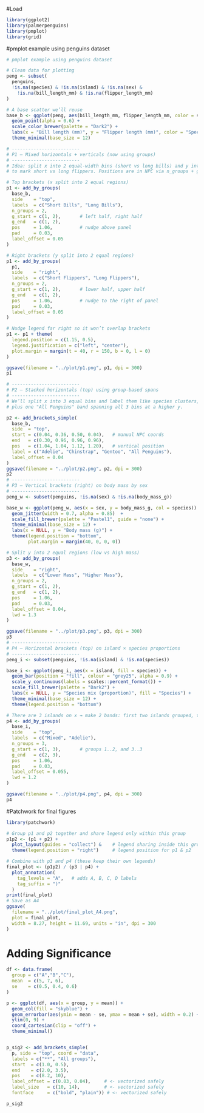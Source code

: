 
#Load
```r
library(ggplot2)
library(palmerpenguins)
library(pmplot)  
library(grid) 
```


#pmplot example using penguins dataset
```r
# pmplot example using penguins dataset

# Clean data for plotting
peng <- subset(
  penguins,
  !is.na(species) & !is.na(island) & !is.na(sex) &
    !is.na(bill_length_mm) & !is.na(flipper_length_mm)
)

# A base scatter we’ll reuse
base_b <- ggplot(peng, aes(bill_length_mm, flipper_length_mm, color = species)) +
  geom_point(alpha = 0.6) +
  scale_color_brewer(palette = "Dark2") +
  labs(x = "Bill length (mm)", y = "Flipper length (mm)", color = "Species") +
  theme_minimal(base_size = 12)

# -------------------------
# P1 — Mixed horizontals + verticals (now using groups)
# -------------------------
# Idea: split x into 2 equal-width bins (short vs long bills) and y into 2 bins
# to mark short vs long flippers. Positions are in NPC via n_groups + g_start/g_end.

# Top brackets (x split into 2 equal regions)
p1 <- add_by_groups(
  base_b,
  side    = "top",
  labels  = c("Short Bills", "Long Bills"),
  n_groups = 2,
  g_start = c(1, 2),       # left half, right half
  g_end   = c(1, 2),
  pos     = 1.06,          # nudge above panel
  pad     = 0.03,
  label_offset = 0.05
)

# Right brackets (y split into 2 equal regions)
p1 <- add_by_groups(
  p1,
  side    = "right",
  labels  = c("Short Flippers", "Long Flippers"),
  n_groups = 2,
  g_start = c(1, 2),       # lower half, upper half
  g_end   = c(1, 2),
  pos     = 1.06,          # nudge to the right of panel
  pad     = 0.03,
  label_offset = 0.05
)

# Nudge legend far right so it won’t overlap brackets
p1 <- p1 + theme(
  legend.position = c(1.15, 0.5),
  legend.justification = c("left", "center"),
  plot.margin = margin(t = 40, r = 150, b = 0, l = 0)
)

ggsave(filename = "../plot/p1.png", p1, dpi = 300)
p1

# -------------------------
# P2 — Stacked horizontals (top) using group-based spans
# -------------------------
# We’ll split x into 3 equal bins and label them like species clusters,
# plus one "All Penguins" band spanning all 3 bins at a higher y.

p2 <- add_brackets_simple(
  base_b,
  side  = "top",
  start = c(0.04, 0.36, 0.50, 0.04),   # manual NPC coords
  end   = c(0.30, 0.96, 0.96, 0.96),
  pos   = c(1.04, 1.04, 1.12, 1.20),   # vertical position
  label = c("Adelie", "Chinstrap", "Gentoo", "All Penguins"),
  label_offset = 0.04
)
ggsave(filename = "../plot/p2.png", p2, dpi = 300)
p2
# -------------------------
# P3 — Vertical brackets (right) on body mass by sex
# -------------------------
peng_w <- subset(penguins, !is.na(sex) & !is.na(body_mass_g))

base_w <- ggplot(peng_w, aes(x = sex, y = body_mass_g, col = species)) +
  geom_jitter(width = 0.7, alpha = 0.85)  +
  scale_fill_brewer(palette = "Pastel1", guide = "none") +
  theme_minimal(base_size = 12) +
  labs(x = NULL, y = "Body mass (g)") +
  theme(legend.position = "bottom",
        plot.margin = margin(40, 0, 0, 0))

# Split y into 2 equal regions (low vs high mass)
p3 <- add_by_groups(
  base_w,
  side    = "right",
  labels  = c("Lower Mass", "Higher Mass"),
  n_groups = 2,
  g_start = c(1, 2),
  g_end   = c(1, 2),
  pos     = 1.06,
  pad     = 0.03,
  label_offset = 0.04,
  lwd = 1.3
)

ggsave(filename = "../plot/p3.png", p3, dpi = 300)
p3
# -------------------------
# P4 — Horizontal brackets (top) on island × species proportions
# -------------------------
peng_i <- subset(penguins, !is.na(island) & !is.na(species))

base_i <- ggplot(peng_i, aes(x = island, fill = species)) +
  geom_bar(position = "fill", colour = "grey25", alpha = 0.9) +
  scale_y_continuous(labels = scales::percent_format()) +
  scale_fill_brewer(palette = "Dark2") +
  labs(x = NULL, y = "Species mix (proportion)", fill = "Species") +
  theme_minimal(base_size = 12) +
  theme(legend.position = "bottom")

# There are 3 islands on x → make 2 bands: first two islands grouped, then last island
p4 <- add_by_groups(
  base_i,
  side    = "top",
  labels  = c("Mixed", "Adelie"),
  n_groups = 3,
  g_start = c(1, 3),       # groups 1..2, and 3..3
  g_end   = c(2, 3),
  pos     = 1.06,
  pad     = 0.03,
  label_offset = 0.055,
  lwd = 1.2
)

ggsave(filename = "../plot/p4.png", p4, dpi = 300)
p4

```

#Patchwork for final figures
```r
library(patchwork)

# Group p1 and p2 together and share legend only within this group
p1p2 <- (p1 + p2) +
  plot_layout(guides = "collect") &    # legend sharing inside this group
  theme(legend.position = "right")     # legend position for p1 & p2

# Combine with p3 and p4 (these keep their own legends)
final_plot <- (p1p2) / (p3 | p4) +
  plot_annotation(
    tag_levels = "A",   # adds A, B, C, D labels
    tag_suffix = ")"
  )
print(final_plot)
# Save as A4
ggsave(
  filename = "../plot/final_plot_A4.png",
  plot = final_plot,
  width = 8.27, height = 11.69, units = "in", dpi = 300
)

```

# Adding Significance
```r
df <- data.frame(
  group = c("A","B","C"),
  mean  = c(5, 7, 6),
  se    = c(0.5, 0.4, 0.6)
)

p <- ggplot(df, aes(x = group, y = mean)) +
  geom_col(fill = "skyblue") +
  geom_errorbar(aes(ymin = mean - se, ymax = mean + se), width = 0.2) +
  ylim(0, 9) +
  coord_cartesian(clip = "off") +
  theme_minimal()


p_sig2 <- add_brackets_simple(
  p, side = "top", coord = "data",
  labels = c("**", "All groups"),
  start  = c(1.0, 0.5),
  end    = c(2.0, 3.5),
  pos    = c(8.2, 10),
  label_offset = c(0.03, 0.04),     # <- vectorized safely
  label_size   = c(10, 14),         # <- vectorized safely
  fontface     = c("bold", "plain")) # <- vectorized safely

p_sig2
```


